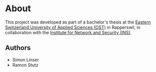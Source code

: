 # About

This project was developed as part of a bachelor's thesis at the [Eastern Switzerland University of Applied Sciences (OST)](https://www.ost.ch/en/) in Rapperswil, in collaboration with the [Institute for Network and Security (INS)](https://www.ost.ch/en/research-and-consulting-services/computer-science/ins-institute-for-network-and-security).

## Authors

- Simon Linser  
- Ramon Stutz
